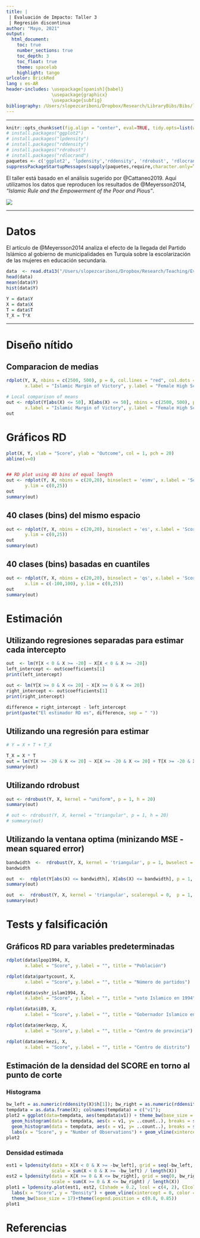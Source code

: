 ```yaml
---
title: |
 | Evaluación de Impacto: Taller 3
 | Regresión discontinua
author: "Mayo, 2021"
output:
  html_document:
    toc: true
    number_sections: true
    toc_depth: 3
    toc_float: true
    theme: spacelab
    highlight: tango
urlcolor: BrickRed
lang : es-AR
header-includes: \usepackage[spanish]{babel}
                 \usepackage{graphicx}
                 \usepackage{subfig}                 
bibliography: /Users/slopezcariboni/Dropbox/Research/LibraryBibs/Bibs/library.bib
---
```



***

```r
knitr::opts_chunk$set(fig.align = "center", eval=TRUE, tidy.opts=list(width.cutoff=60), tidy=TRUE, cache=TRUE)
# install.packages("ggplot2")
# install.packages("lpdensity")
# install.packages("rddensity")
# install.packages("rdrobust")
# install.packages("rdlocrand")
paquetes <- c('ggplot2', 'lpdensity','rddensity', 'rdrobust', 'rdlocrand')
suppressPackageStartupMessages(sapply(paquetes,require,character.only=T))
```


El taller está basado en el análisis sugerido por @Cattaneo2019. Aquí utilizamos los datos que reproducen los resultados de @Meyersson2014, *"Islamic Rule and the Empowerment of the Poor and Pious"*.


![](meyersson.png)

***

# Datos

El artículo de @Meyersson2014 analiza el efecto de la llegada del Partido Islámico al gobierno de municipalidades en Turquía sobre la escolarización de las mujeres en educación secundaria. 

```r
data  <- read.dta13("/Users/slopezcariboni/Dropbox/Research/Teaching/Evaluacion de Impacto dECON/Impacto_grado/Talleres/RD/taller_3/CIT_2019_Cambridge_polecon.dta")
head(data)
mean(data$Y)
hist(data$Y)

Y = data$Y
X = data$X
T = data$T
T_X = T*X

```


***

# Diseño nítido

## Comparacion de medias

```r
rdplot(Y, X, nbins = c(2500, 500), p = 0, col.lines = "red", col.dots = "black", title = "", 
       x.label = "Islamic Margin of Victory", y.label = "Female High School Percentage", y.lim = c(0,70))

# Local comparison of means
out <- rdplot(Y[abs(X) <= 50], X[abs(X) <= 50], nbins = c(2500, 500), p = 4, col.lines = "red", col.dots = "black", title = "", 
       x.label = "Islamic Margin of Victory", y.label = "Female High School Percentage", y.lim = c(0,70))
out
```


# Gráficos RD

```r
plot(X, Y, xlab = "Score", ylab = "Outcome", col = 1, pch = 20)
abline(v=0)


## RD plot using 40 bins of equal length
out <- rdplot(Y, X, nbins = c(20,20), binselect = 'esmv', x.label = 'Score', y.label = 'Outcome', title = '',
       y.lim = c(0,25))
out
summary(out)
```

## 40 clases (bins) del mismo espacio

```r
out <- rdplot(Y, X, nbins = c(20,20), binselect = 'es', x.label = 'Score', y.label = 'Outcome', title = '',
       y.lim = c(0,25))
out
summary(out)
```

## 40 clases (bins) basadas en cuantiles
```r
out <- rdplot(Y, X, nbins = c(20,20), binselect = 'qs', x.label = 'Score', y.label = 'Outcome', title = '', 
       x.lim = c(-100,100), y.lim = c(0,25))
out
summary(out)
```




# Estimación


## Utilizando regresiones separadas para estimar cada intercepto

```r
out  <- lm(Y[X < 0 & X >= -20] ~ X[X < 0 & X >= -20])
left_intercept <- out$coefficients[1]
print(left_intercept)

out <- lm(Y[X >= 0 & X <= 20] ~ X[X >= 0 & X <= 20])
right_intercept <- out$coefficients[1]
print(right_intercept)

difference = right_intercept - left_intercept
print(paste("El estimador RD es", difference, sep = " "))
```



## Utilizando una regresión para estimar

```r

# Y = X + T + T_X

T_X = X * T
out = lm(Y[X >= -20 & X <= 20] ~ X[X >= -20 & X <= 20] + T[X >= -20 & X <= 20] + T_X[X >= -20 & X <= 20])
summary(out)
```



## Utilizando rdrobust

```r
out <- rdrobust(Y, X, kernel = "uniform", p = 1, h = 20)
summary(out)

# out <- rdrobust(Y, X, kernel = "triangular", p = 1, h = 20)
# summary(out)
```

## Utilizando la ventana optima (minizando MSE - mean squared error)

```r
bandwidth  <-  rdrobust(Y, X, kernel = 'triangular', p = 1, bwselect = 'mserd')$bws[1,1]
bandwidth

out  <-  rdplot(Y[abs(X) <= bandwidth], X[abs(X) <= bandwidth], p = 1, kernel = 'triangular')
summary(out)

out  <-  rdrobust(Y, X, kernel = 'triangular', scaleregul = 0,  p = 1, bwselect = 'mserd')
summary(out)
```


# Tests y falsificación

## Gráficos RD para variables predeterminadas

```r
rdplot(data$lpop1994, X,
       x.label = "Score", y.label = "", title = "Población")

rdplot(data$partycount, X,
       x.label = "Score", y.label = "", title = "Número de partidos")

rdplot(data$vshr_islam1994, X,
       x.label = "Score", y.label = "", title = "voto Islamico en 1994")

rdplot(data$i89, X,
       x.label = "Score", y.label = "", title = "Gobernador Islamico en 1989", x.lim = c(-100,100))

rdplot(data$merkezp, X,
       x.label = "Score", y.label = "", title = "Centro de provincia")

rdplot(data$merkezi, X,
       x.label = "Score", y.label = "", title = "Centro de distrito")
```




## Estimación de la densidad del SCORE en torno al punto de corte

### Histograma
```r
bw_left = as.numeric(rddensity(X)$h[1]); bw_right = as.numeric(rddensity(X)$h[2]);
tempdata = as.data.frame(X); colnames(tempdata) = c("v1");
plot2 = ggplot(data=tempdata, aes(tempdata$v1)) + theme_bw(base_size = 17) +
  geom_histogram(data = tempdata, aes(x = v1, y= ..count..), breaks = seq(-bw_left, 0, 1), fill = "blue", col = "black", alpha = 1) +
  geom_histogram(data = tempdata, aes(x = v1, y= ..count..), breaks = seq(0, bw_right, 1), fill = "red", col = "black", alpha = 1) +
  labs(x = "Score", y = "Number of Observations") + geom_vline(xintercept = 0, color = "black")
plot2
```

### Densidad estimada
```r
est1 = lpdensity(data = X[X < 0 & X >= -bw_left], grid = seq(-bw_left, 0, 0.1), bwselect = "IMSE",
                 scale = sum(X < 0 & X >= -bw_left) / length(X))
est2 = lpdensity(data = X[X >= 0 & X <= bw_right], grid = seq(0, bw_right, 0.1), bwselect = "IMSE",
                 scale = sum(X >= 0 & X <= bw_right) / length(X))
plot1 = lpdensity.plot(est1, est2, CIshade = 0.2, lcol = c(4, 2), CIcol = c(4, 2), legendGroups = c("Control", "Treatment"))+
  labs(x = "Score", y = "Density") + geom_vline(xintercept = 0, color = "black") +
  theme_bw(base_size = 17)+theme(legend.position = c(0.8, 0.85))
plot1
```


# Referencias